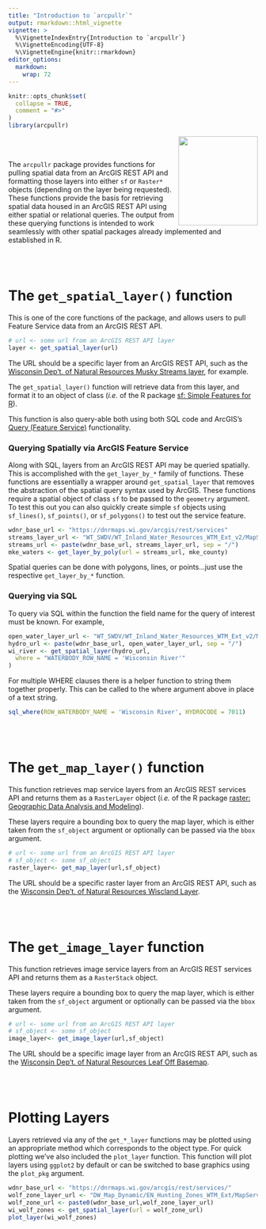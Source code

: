 ```yaml
---
title: "Introduction to `arcpullr`"
output: rmarkdown::html_vignette
vignette: >
  %\VignetteIndexEntry{Introduction to `arcpullr`}
  %\VignetteEncoding{UTF-8}
  %\VignetteEngine{knitr::rmarkdown}
editor_options: 
  markdown: 
    wrap: 72
---
```


```r
knitr::opts_chunk$set(
  collapse = TRUE,
  comment = "#>"
)
library(arcpullr)
```

<img src='../man/figures/arcpullr_hex.png' width="160" height="180" style="border: none" align="right"/>

\
\

The `arcpullr` package provides functions for pulling spatial data from
an ArcGIS REST API and formatting those layers into either `sf` or `Raster*` objects (depending on the layer being requested). These functions provide the basis for retrieving spatial data housed in an ArcGIS REST API using either spatial or relational queries. The output from these querying functions is intended to work seamlessly with other spatial packages already implemented and established in R.

\
\

# The `get_spatial_layer()` function

This is one of the core functions of the package, and allows users to pull Feature Service data from an ArcGIS REST API.

```r
# url <- some url from an ArcGIS REST API layer
layer <- get_spatial_layer(url)
```

The URL should be a specific layer from an ArcGIS REST API, such as the
[Wisconsin Dep't. of Natural Resources Musky Streams
layer](https://dnrmaps.wi.gov/arcgis/rest/services/WT_SWDV/WT_Designated_Waters_WTM_Ext/MapServer/19),
for example.

The `get_spatial_layer()` function will retrieve data from this layer,
and format it to an object of class \code{sf} (*i.e.* of the R package [sf:
Simple Features for R](https://r-spatial.github.io/sf/)).

This function is also query-able both using both SQL code and ArcGIS's
[Query (Feature
Service)](https://developers.arcgis.com/rest/services-reference/query-feature-service-.htm)
functionality.

### Querying Spatially via ArcGIS Feature Service

Along with SQL, layers from an ArcGIS REST API may be queried spatially.
This is accomplished with the `get_layer_by_*` family of functions.
These functions are essentially a wrapper around `get_spatial_layer`
that removes the abstraction of the spatial query syntax used by
ArcGIS. These functions require a spatial object of class `sf` to be
passed to the `geometry` argument. To test this out you can also quickly
create simple `sf` objects using `sf_lines()`, `sf_points()`, or
`sf_polygons()` to test out the service feature.

```r
wdnr_base_url <- "https://dnrmaps.wi.gov/arcgis/rest/services"
streams_layer_url <- "WT_SWDV/WT_Inland_Water_Resources_WTM_Ext_v2/MapServer/2"
streams_url <- paste(wdnr_base_url, streams_layer_url, sep = "/")
mke_waters <- get_layer_by_poly(url = streams_url, mke_county)
```

Spatial queries can be done with polygons, lines, or points...just use
the respective `get_layer_by_*` function.

### Querying via SQL

To query via SQL within the function the field name for the query of
interest must be known. For example,

```r
open_water_layer_url <- "WT_SWDV/WT_Inland_Water_Resources_WTM_Ext_v2/MapServer/3"
hydro_url <- paste(wdnr_base_url, open_water_layer_url, sep = "/")
wi_river <- get_spatial_layer(hydro_url, 
  where = "WATERBODY_ROW_NAME = 'Wisconsin River'"
)
```

For multiple WHERE clauses there is a helper function to string them
together properly. This can be called to the where argument above in
place of a text string.

```r
sql_where(ROW_WATERBODY_NAME = 'Wisconsin River', HYDROCODE = 7011)
```

\
\

# The `get_map_layer()` function

This function retrieves map service layers from an ArcGIS REST services
API and returns them as a `RasterLayer` object (*i.e.* of the R package
[raster: Geographic Data Analysis and Modeling](https://cran.r-project.org/web/packages/raster/index.html)).

These layers require a bounding box to query the map layer, which is
either taken from the `sf_object` argument or optionally can be passed
via the `bbox` argument.

```r
# url <- some url from an ArcGIS REST API layer
# sf_object <- some sf_object
raster_layer<- get_map_layer(url,sf_object)
```

The URL should be a specific raster layer from an ArcGIS REST API, such
as the [Wisconsin Dep't. of Natural Resources Wiscland
Layer](https://dnrmaps.wi.gov/arcgis_image/rest/services/DW_Land_Cover/EN_Land_Cover2_Lev2/MapServer). <br> 

\
\

# The `get_image_layer` function

This function retrieves image service layers from an ArcGIS REST
services API and returns them as a `RasterStack` object.

These layers require a bounding box to query the map layer, which is
either taken from the `sf_object` argument or optionally can be passed
via the `bbox` argument.

```r
# url <- some url from an ArcGIS REST API layer
# sf_object <- some sf_object
image_layer<- get_image_layer(url,sf_object)

```

The URL should be a specific image layer from an ArcGIS REST API, such
as the [Wisconsin Dep't. of Natural Resources Leaf Off
Basemap](https://dnrmaps.wi.gov/arcgis_image/rest/services/DW_Image/EN_Image_Basemap_Leaf_Off/ImageServer).

\
\

# Plotting Layers

Layers retrieved via any of the `get_*_layer` functions may be plotted using an 
appropriate method which corresponds to the object type. For quick plotting we've 
also included the `plot_layer` function. This function will plot layers using 
`ggplot2` by default or can be switched to base graphics using the `plot_pkg` 
argument. 

```r
wdnr_base_url <- "https://dnrmaps.wi.gov/arcgis/rest/services/"
wolf_zone_layer_url <- "DW_Map_Dynamic/EN_Hunting_Zones_WTM_Ext/MapServer/0"
wolf_zone_url <- paste0(wdnr_base_url,wolf_zone_layer_url)
wi_wolf_zones <- get_spatial_layer(url = wolf_zone_url)
plot_layer(wi_wolf_zones)
```

